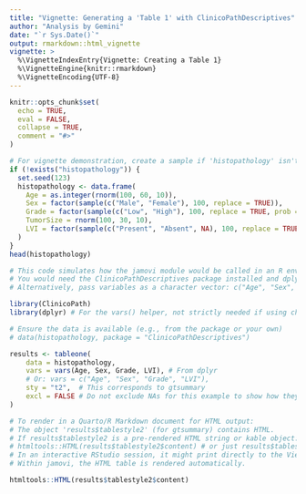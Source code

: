 ```yaml
---
title: "Vignette: Generating a 'Table 1' with ClinicoPathDescriptives"
author: "Analysis by Gemini"
date: "`r Sys.Date()`"
output: rmarkdown::html_vignette
vignette: >
  %\VignetteIndexEntry{Vignette: Creating a Table 1}
  %\VignetteEngine{knitr::rmarkdown}
  %\VignetteEncoding{UTF-8}
---
```


```r
knitr::opts_chunk$set(
  echo = TRUE,
  eval = FALSE,
  collapse = TRUE,
  comment = "#>"
)
```


```r
# For vignette demonstration, create a sample if 'histopathology' isn't loaded
if (!exists("histopathology")) {
  set.seed(123)
  histopathology <- data.frame(
    Age = as.integer(rnorm(100, 60, 10)),
    Sex = factor(sample(c("Male", "Female"), 100, replace = TRUE)),
    Grade = factor(sample(c("Low", "High"), 100, replace = TRUE, prob = c(0.7, 0.3))),
    TumorSize = rnorm(100, 30, 10),
    LVI = factor(sample(c("Present", "Absent", NA), 100, replace = TRUE, prob = c(0.2, 0.7, 0.1)))
  )
}
head(histopathology)
```


```r
# This code simulates how the jamovi module would be called in an R environment.
# You would need the ClinicoPathDescriptives package installed and dplyr for vars().
# Alternatively, pass variables as a character vector: c("Age", "Sex", "Grade", "TumorSize", "LVI")

library(ClinicoPath)
library(dplyr) # For the vars() helper, not strictly needed if using character vector

# Ensure the data is available (e.g., from the package or your own)
# data(histopathology, package = "ClinicoPathDescriptives") 

results <- tableone(
    data = histopathology,
    vars = vars(Age, Sex, Grade, LVI), # From dplyr
    # Or: vars = c("Age", "Sex", "Grade", "LVI"),
    sty = "t2",  # This corresponds to gtsummary
    excl = FALSE # Do not exclude NAs for this example to show how they are handled
)

# To render in a Quarto/R Markdown document for HTML output:
# The object 'results$tablestyle2' (for gtsummary) contains HTML.
# If results$tablestyle2 is a pre-rendered HTML string or kable object:
# htmltools::HTML(results$tablestyle2$content) # or just results$tablestyle2 if it's already raw HTML
# In an interactive RStudio session, it might print directly to the Viewer.
# Within jamovi, the HTML table is rendered automatically.

```

```r
htmltools::HTML(results$tablestyle2$content)
```

